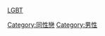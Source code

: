 {{Catmore}}
{{Commonscat|Male homosexuality}}

[[Category:同性戀|Category:同性戀]]
[[Category:男性|Category:男性]]
[[分类:LGBT|]]